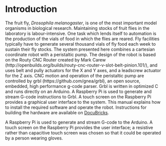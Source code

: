 # Introduction {#intro}


The fruit fly, *Drosophila melanogaster*, is one of the most important model organisms in biological research. Maintaining stocks of fruit flies in the laboratory is labour-intensive. One task which lends itself to automation is the production of the vials of food in which the flies are reared. Fly facilities typically have to generate several thousand vials of fly food each week to sustain their fly stocks. The system presented here combines a cartesian coordinate robot with a peristaltic pump. The design of the robot is based on the Routy CNC Router created by Mark Carew (http://openbuilds.org/builds/routy-cnc-router-v-slot-belt-pinion.101/), and uses belt and pully actuators for the X and Y axes, and a leadscrew actuator for the Z axis. CNC motion and operation of the peristaltic pump are controlled by grbl (https://github.com/gnea/grbl), an open source, embedded, high performance g-code parser. Grbl is written in optimized C and runs directly on an Arduino. A Raspberry Pi is used to generate and stream G-code instructions to Grbl. A touch screen on the Raspberry Pi provides a graphical user interface to the system. This manual explains how to install the required software and operate the robot. Instructions for building the hardware are available on [DocuBricks](http://docubricks.com/viewer.jsp?id=8652757760093769728).

A Raspberry Pi is used to generate and stream G-code to the Arduino. A touch screen on the Raspberry Pi provides the user interface; a resistive rather than capacitive touch screen was chosen so that it could be operated by a person wearing gloves.


